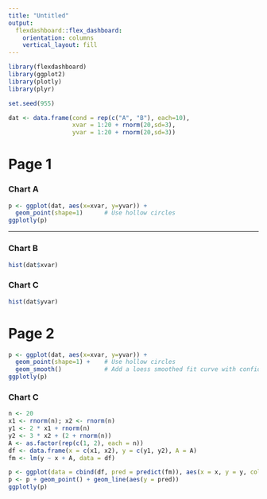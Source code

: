 ```yaml
---
title: "Untitled"
output: 
  flexdashboard::flex_dashboard:
    orientation: columns
    vertical_layout: fill
---
```


```r
library(flexdashboard)
library(ggplot2)
library(plotly)
library(plyr)

set.seed(955)

dat <- data.frame(cond = rep(c("A", "B"), each=10),
                  xvar = 1:20 + rnorm(20,sd=3),
                  yvar = 1:20 + rnorm(20,sd=3))
```

Page 1
======================================================================

### Chart A

```r
p <- ggplot(dat, aes(x=xvar, y=yvar)) +
  geom_point(shape=1)      # Use hollow circles
ggplotly(p)
```
----------------------------------------------------------------------

### Chart B

```r
hist(dat$xvar)
```

### Chart C

```r
hist(dat$yvar)
```

Page 2
======================================================================
```r
p <- ggplot(dat, aes(x=xvar, y=yvar)) +
  geom_point(shape=1) +    # Use hollow circles
  geom_smooth()            # Add a loess smoothed fit curve with confidence region
ggplotly(p)
```

### Chart C

```r
n <- 20
x1 <- rnorm(n); x2 <- rnorm(n)
y1 <- 2 * x1 + rnorm(n)
y2 <- 3 * x2 + (2 + rnorm(n))
A <- as.factor(rep(c(1, 2), each = n))
df <- data.frame(x = c(x1, x2), y = c(y1, y2), A = A)
fm <- lm(y ~ x + A, data = df)

p <- ggplot(data = cbind(df, pred = predict(fm)), aes(x = x, y = y, color = A))
p <- p + geom_point() + geom_line(aes(y = pred))
ggplotly(p)
```